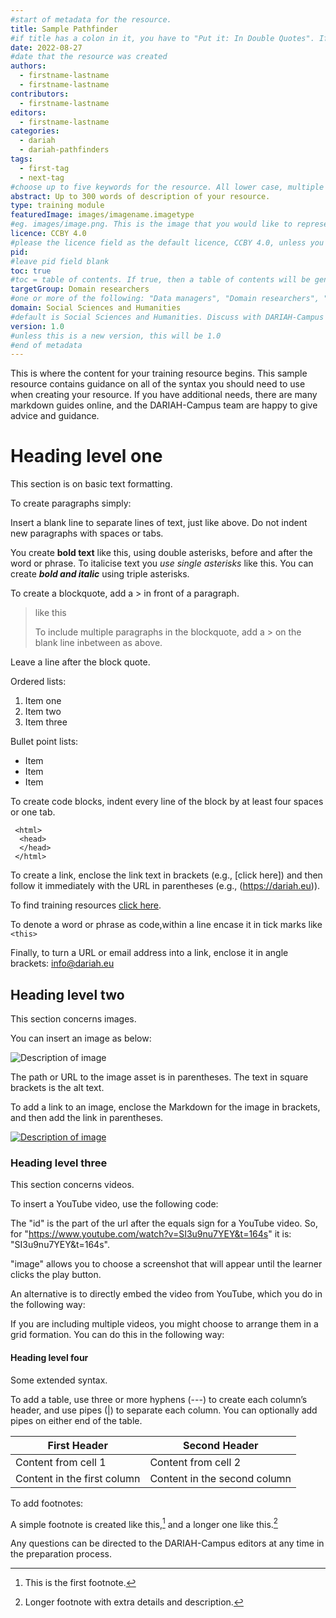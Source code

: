 ```yaml
---
#start of metadata for the resource.
title: Sample Pathfinder
#if title has a colon in it, you have to "Put it: In Double Quotes". If it also includes a quote, "You Can:'nest them'"
date: 2022-08-27
#date that the resource was created
authors:
  - firstname-lastname
  - firstname-lastname
contributors:
  - firstname-lastname
editors:
  - firstname-lastname
categories:
  - dariah
  - dariah-pathfinders
tags:
  - first-tag
  - next-tag
#choose up to five keywords for the resource. All lower case, multiple words joined by hyphens. The current tags are: augmented-reality; big-data; citizen-science; data-management; data-modeling; data-visualisation; design-based-research; dh; editing-tools; e-heritage; feminism; geotagging; lexicography; literacies; mooc; multimodality; ontologies; open-access; open-education; open-science; research-infrastructures; scholarly-editions; scholarly-publishing; sound-studies; spatial-humanities; speech-technology; sustainability; tei; training-education; xml; xpath; xslt. You can suggest more if required.
abstract: Up to 300 words of description of your resource.
type: training module
featuredImage: images/imagename.imagetype
#eg. images/image.png. This is the image that you would like to represent your resource.
licence: CCBY 4.0
#please the licence field as the default licence, CCBY 4.0, unless you have discussed a different licence with a DARIAH-Campus editor
pid:
#leave pid field blank
toc: true
#toc = table of contents. If true, then a table of contents will be generated. If false, non will appear.
targetGroup: Domain researchers
#one or more of the following: "Data managers", "Domain researchers", "Data service engineers", "Data scientists/analysts"
domain: Social Sciences and Humanities
#default is Social Sciences and Humanities. Discuss with DARIAH-Campus editor if there is any other target domain.
version: 1.0
#unless this is a new version, this will be 1.0
#end of metadata
---
```


This is where the content for your training resource begins. This sample
resource contains guidance on all of the syntax you should need to use when
creating your resource. If you have additional needs, there are many markdown
guides online, and the DARIAH-Campus team are happy to give advice and guidance.

# Heading level one

This section is on basic text formatting.

To create paragraphs simply:

Insert a blank line to separate lines of text, just like above. Do not indent
new paragraphs with spaces or tabs.

You create **bold text** like this, using double asterisks, before and after the
word or phrase. To italicise text you _use single asterisks_ like this. You can
create **_bold and italic_** using triple asterisks.

To create a blockquote, add a > in front of a paragraph.

> like this
>
> To include multiple paragraphs in the blockquote, add a > on the blank line
> inbetween as above.

Leave a line after the block quote.

Ordered lists:

1. Item one
2. Item two
3. Item three

Bullet point lists:

- Item
- Item
- Item

To create code blocks, indent every line of the block by at least four spaces or
one tab.

     <html>
      <head>
      </head>
     </html>

To create a link, enclose the link text in brackets (e.g., [click here]) and
then follow it immediately with the URL in parentheses (e.g.,
(https://dariah.eu)).

To find training resources [click here](https://dariah.eu).

To denote a word or phrase as code,within a line encase it in tick marks like
`<this>`

Finally, to turn a URL or email address into a link, enclose it in angle
brackets: <info@dariah.eu>

## Heading level two

This section concerns images.

You can insert an image as below:

![Description of image](images/imagename.png)

The path or URL to the image asset is in parentheses. The text in square
brackets is the alt text.

To add a link to an image, enclose the Markdown for the image in brackets, and
then add the link in parentheses.

[![Description of image](images/imagename.png)](https://linktotheimage.eu)

### Heading level three

This section concerns videos.

To insert a YouTube video, use the following code:

<VideoCard
  title="Title of the Video"
  id="SI3u9nu7YEY&t=164s"
  image="images/imagename.jpg"
/>

The "id" is the part of the url after the equals sign for a YouTube video. So,
for "https://www.youtube.com/watch?v=SI3u9nu7YEY&t=164s" it is:
"SI3u9nu7YEY&t=164s".

"image" allows you to choose a screenshot that will appear until the learner
clicks the play button.

An alternative is to directly embed the video from YouTube, which you do in the
following way:

<Youtube id="OqYJNUmhJzw" caption="Laurent Romary (Former DARIAH Director)" />

If you are including multiple videos, you might choose to arrange them in a grid
formation. You can do this in the following way:

<Grid>

<Youtube id="OqYJNUmhJzw" caption="Laurent Romary (Former DARIAH Director)" />
<Youtube id="iwz0uhEhtg4" caption="Jennifer Edmond (DARIAH Director)" />
<Youtube id="soL0itkLYpk" caption="Frank Fischer (DARIAH Director)" />

</Grid>

#### Heading level four

Some extended syntax.

To add a table, use three or more hyphens (---) to create each column’s header,
and use pipes (|) to separate each column. You can optionally add pipes on
either end of the table.

| First Header                | Second Header                |
| --------------------------- | ---------------------------- |
| Content from cell 1         | Content from cell 2          |
| Content in the first column | Content in the second column |

To add footnotes:

A simple footnote is created like this,[^1] and a longer one like
this.[^bignote]

[^1]: This is the first footnote.
[^bignote]: Longer footnote with extra details and description.

Any questions can be directed to the DARIAH-Campus editors at any time in the
preparation process.
